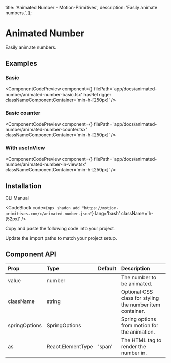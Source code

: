   title: 'Animated Number - Motion-Primitives',
  description: 'Easily animate numbers.',
};


# Animated Number

Easily animate numbers.

## Examples

### Basic

<ComponentCodePreview
  component={<AnimatedNumberBasic />}
  filePath='app/docs/animated-number/animated-number-basic.tsx'
  hasReTrigger
  classNameComponentContainer='min-h-[250px]'
/>

### Basic counter

<ComponentCodePreview
  component={<AnimatedNumberCounter />}
  filePath='app/docs/animated-number/animated-number-counter.tsx'
  classNameComponentContainer='min-h-[250px]'
/>

### With useInView

<ComponentCodePreview
  component={<AnimatedNumberInView />}
  filePath='app/docs/animated-number/animated-number-in-view.tsx'
  classNameComponentContainer='min-h-[250px]'
/>

## Installation

<Tabs defaultValue="cli">

<TabsList>
  <TabsTrigger value='cli'>CLI</TabsTrigger>
  <TabsTrigger value='manual'>Manual</TabsTrigger>
</TabsList>

<TabsContent value="cli">

<CodeBlock
  code={`npx shadcn add "https://motion-primitives.com/c/animated-number.json"`}
  lang='bash'
  className='h-[52px]'
/>

</TabsContent>

<TabsContent value="manual">

<Steps>

<Step>Copy and paste the following code into your project.</Step>

<CodeBlock filePath='components/core/animated-number.tsx' />

<Step>Update the import paths to match your project setup.</Step>

</Steps>

</TabsContent>

</Tabs>

## Component API

| Prop          | Type              | Default | Description                                               |
| :------------ | :---------------- | :------ | :-------------------------------------------------------- |
| value         | number            |         | The number to be animated.                                |
| className     | string            |         | Optional CSS class for styling the number item container. |
| springOptions | SpringOptions     |         | Spring options from motion for the animation.             |
| as            | React.ElementType | 'span'  | The HTML tag to render the number in.                     |
